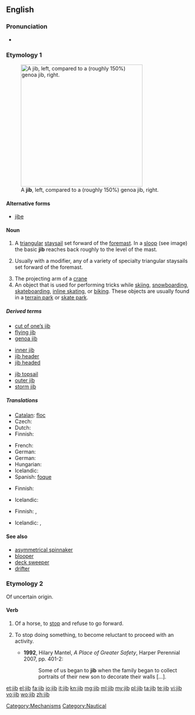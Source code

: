 ==English==
===Pronunciation===
*{{a|UK|US}} {{IPA|/dʒɪb/}}
*: {{rhymes|ɪb}}

===Etymology 1===
[[Image:Jib vs genoa.jpg|thumb|right|330px|A '''jib''', left, compared to a (roughly 150%) genoa jib, right.]]

====Alternative forms====
* [[jibe]] {{qualifier|archaic}}

====Noun====
{{en-noun}}

# {{nautical}} A [[triangular]] [[staysail]] set forward of the [[foremast]]. In a [[sloop]] (see image) the basic '''jib''' reaches back roughly to the level of the mast.
# {{nautical}} Usually with a modifier, any of a variety of specialty triangular staysails set forward of the foremast.
# The projecting arm of a [[crane]]
# An object that is used for performing tricks while [[skiing]], [[snowboarding]], [[skateboarding]], [[inline skating]], or [[biking]].  These objects are usually found in a [[terrain park]] or [[skate park]].

=====Derived terms=====
{{rel-top3|Terms derived from ''jib''}}
* [[cut of one's jib|cut of one’s jib]]
* [[flying jib]]
* [[genoa jib]]
{{rel-mid3}}
* [[inner jib]]
* [[jib header]]
* [[jib headed]]
{{rel-mid3}}
* [[jib topsail]]
* [[outer jib]]
* [[storm jib]]
{{rel-bottom}}

=====Translations=====
{{trans-top|basic jib}}
* [[Catalan]]: [[floc]] {{m}}
* Czech: {{t+|cs|kosatka|f}}
* Dutch: {{t+|nl|fok}}
* Finnish: {{t+|fi|fokka}}
{{trans-mid}}
* French: {{t+|fr|foc|m}}
* German: {{t|de|Fock|f}}
* German: {{t|de|Fock|f}}
* Hungarian: {{t|hu|orrvitorla}}
* Icelandic: {{t-|is|fokka|f}}
* Spanish: [[foque]] {{m}}
{{trans-bottom}}

{{trans-top|any of a variety of triangular sails}}
* Finnish: {{t-|fi|keulapurje}}
{{trans-mid}}
* Icelandic: {{t|is|framsegl|n}}
{{trans-bottom}}

{{trans-top|projecting arm of a crane}}
* Finnish: {{t-|fi|puomi}}, {{t-|fi|jigi}}
{{trans-mid}}
* Icelandic: {{t|is|lyftiarmur|m}}, {{t|is|bóma|f}}
{{trans-bottom}}

====See also====
* [[asymmetrical spinnaker]]
* [[blooper]]
* [[deck sweeper]]
* [[drifter]]

===Etymology 2===
Of uncertain origin.

====Verb====
{{en-verb|jib|b|ing}}

# Of a horse, to [[stop]] and refuse to go forward.
# {{figuratively}} To stop doing something, to become reluctant to proceed with an activity.
#*'''1992''', Hilary Mantel, ''A Place of Greater Safety'', Harper Perennial 2007, pp. 401-2:
#*:Some of us began to '''jib''' when the family began to collect portraits of their new son to decorate their walls [...].

[[Category:Mechanisms]]
[[Category:Nautical]]

[[et:jib]]
[[el:jib]]
[[fa:jib]]
[[io:jib]]
[[it:jib]]
[[kn:jib]]
[[mg:jib]]
[[ml:jib]]
[[my:jib]]
[[pl:jib]]
[[ta:jib]]
[[te:jib]]
[[vi:jib]]
[[vo:jib]]
[[wo:jib]]
[[zh:jib]]